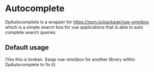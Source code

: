 
<Meta of={DpAutocompleteStories} />

# Autocomplete

DpAutocomplete is a wrapper for https://npm.io/package/vue-omnibox which is a simple search box for vue applications
that is able to auto complete search queries.

## Default usage

(Yes this is broken. Swap vue-omnibox for another library within DpAutocomplete to fix it)

<Canvas of={DpAutocompleteStories.Default} />
